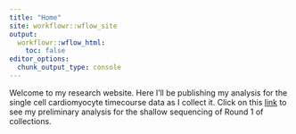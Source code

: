 ```yaml
---
title: "Home"
site: workflowr::wflow_site
output:
  workflowr::wflow_html:
    toc: false
editor_options:
  chunk_output_type: console
---
```


Welcome to my research website. Here I'll be publishing my analysis for the single cell cardiomyocyte timecourse data as I collect it.
Click on this [link](scCM_round1_lowpass_combined.html) to see my preliminary analysis for the shallow sequencing of Round 1 of collections.